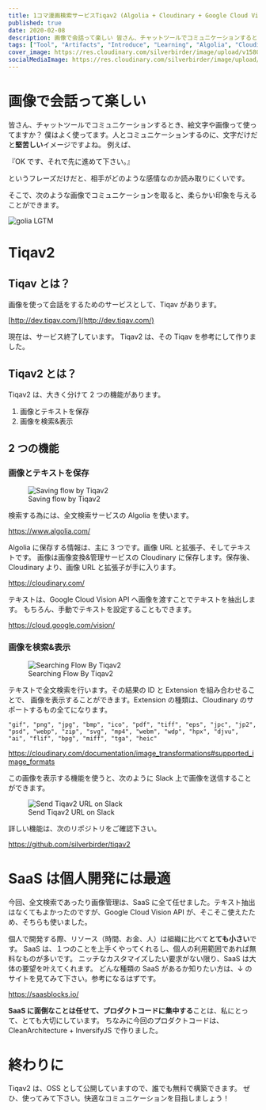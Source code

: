 ```yaml
---
title: 1コマ漫画検索サービスTiqav2 (Algolia + Cloudinary + Google Cloud Vision API) 作ってみた
published: true
date: 2020-02-08
description: 画像で会話って楽しい 皆さん、チャットツールでコミュニケーションするとき、絵文字や画像って使ってますか？僕はよく使ってます。人とコミュニケーションするのに、文字だけだと堅苦しいイメージですよね。例えば、『OKです、それで先に進めて下さい。』というフレーズだけだと、相手がどのような感情なのか読み取りにくいです。
tags: ["Tool", "Artifacts", "Introduce", "Learning", "Algolia", "Cloudinary"]
cover_image: https://res.cloudinary.com/silverbirder/image/upload/v1580997144/LGTM/golia.png
socialMediaImage: https://res.cloudinary.com/silverbirder/image/upload/v1580997144/LGTM/golia.png
---
```



# 画像で会話って楽しい

皆さん、チャットツールでコミュニケーションするとき、絵文字や画像って使ってますか？
僕はよく使ってます。人とコミュニケーションするのに、文字だけだと**堅苦しい**イメージですよね。
例えば、

『OK です、それで先に進めて下さい。』

というフレーズだけだと、相手がどのような感情なのか読み取りにくいです。

そこで、次のような画像でコミュニケーションを取ると、柔らかい印象を与えることができます。

<Image
  src="https://res.cloudinary.com/silverbirder/image/upload/v1580997144/LGTM/golia.png"
  width={600}
  height={600}
  layout="constrained"
  alt="golia LGTM"
/>

# Tiqav2

## Tiqav とは？

画像を使って会話をするためのサービスとして、Tiqav があります。

[http://dev.tiqav.com/](http://dev.tiqav.com/)

現在は、サービス終了しています。
Tiqav2 は、その Tiqav を参考にして作りました。

## Tiqav2 とは？

Tiqav2 は、大きく分けて 2 つの機能があります。

1.  画像とテキストを保存
1.  画像を検索&表示

## 2 つの機能

### 画像とテキストを保存

<figure title="Saving flow by Tiqav2">
  <img
    alt="Saving flow by Tiqav2"
    src="https://res.cloudinary.com/silverbirder/image/upload/v1614429484/silver-birder.github.io/blog/saving_flow_by_tiqav2.png"
  />
  <figcaption>Saving flow by Tiqav2</figcaption>
</figure>

検索する為には、全文検索サービスの Algolia を使います。

https://www.algolia.com/

Algolia に保存する情報は、主に 3 つです。画像 URL と拡張子、そしてテキストです。
画像は画像変換&管理サービスの Cloudinary に保存します。保存後、Cloudinary より、画像 URL と拡張子が手に入ります。

https://cloudinary.com/

テキストは、Google Cloud Vision API へ画像を渡すことでテキストを抽出します。
もちろん、手動でテキストを設定することもできます。

https://cloud.google.com/vision/

### 画像を検索&表示

<figure title="Searching Flow  By Tiqav2">
  <img
    alt="Searching Flow  By Tiqav2"
    src="https://res.cloudinary.com/silverbirder/image/upload/v1614429523/silver-birder.github.io/blog/searching_flow_by_tiqav2.png"
  />
  <figcaption>Searching Flow By Tiqav2</figcaption>
</figure>

テキストで全文検索を行います。その結果の ID と Extension を組み合わせることで、
画像を表示することができます。Extension の種類は、Cloudinary のサポートするもの全てになります。

```
"gif", "png", "jpg", "bmp", "ico", "pdf", "tiff", "eps", "jpc", "jp2", "psd", "webp", "zip", "svg", "mp4", "webm", "wdp", "hpx", "djvu", "ai", "flif", "bpg", "miff", "tga", "heic"
```

https://cloudinary.com/documentation/image_transformations#supported_image_formats

この画像を表示する機能を使うと、次のように Slack 上で画像を送信することができます。

<figure title="Send Tiqav2 URL on Slack">
  <img
    alt="Send Tiqav2 URL on Slack"
    src="https://res.cloudinary.com/silverbirder/image/upload/v1614429563/silver-birder.github.io/blog/send_tiqav2_URL_on_slack.png"
  />
  <figcaption>Send Tiqav2 URL on Slack</figcaption>
</figure>

詳しい機能は、次のリポジトリをご確認下さい。

https://github.com/silverbirder/tiqav2

# SaaS は個人開発には最適

今回、全文検索であったり画像管理は、SaaS に全て任せました。テキスト抽出はなくてもよかったのですが、Google Cloud Vision API が、そこそこ使えたため、そちらも使いました。

個人で開発する際、リソース（時間、お金、人）は組織に比べて**とても小さい**です。
SaaS は、１つのことを上手くやってくれるし、個人の利用範囲であれば無料なものが多いです。
ニッチなカスタマイズしたい要求がない限り、SaaS は大体の要望を叶えてくれます。
どんな種類の SaaS があるか知りたい方は、↓ のサイトを見てみて下さい。参考になるはずです。

https://saasblocks.io/

**SaaS に面倒なことは任せて、プロダクトコードに集中する**ことは、私にとって、とても大切にしています。
ちなみに今回のプロダクトコードは、CleanArchitecture + InversifyJS で作りました。

# 終わりに

Tiqav2 は、OSS として公開していますので、誰でも無料で構築できます。
ぜひ、使ってみて下さい。快適なコミュニケーションを目指しましょう！
